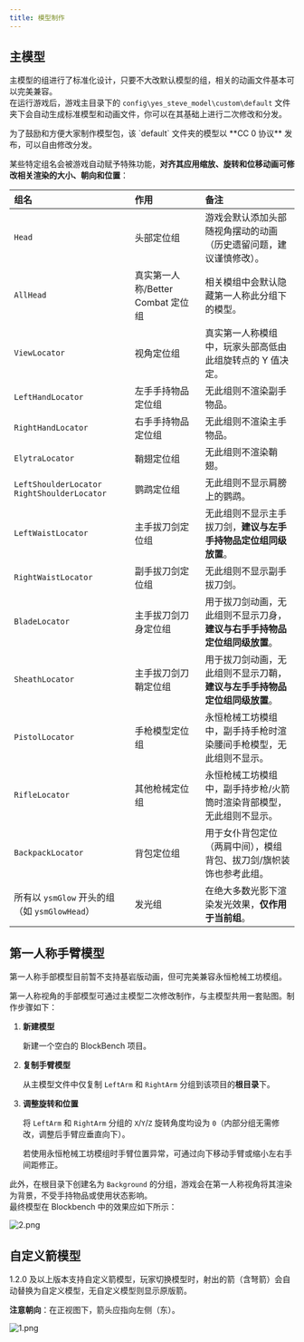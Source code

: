 ```yaml
---
title: 模型制作
---
```



## 主模型

主模型的组进行了标准化设计，只要不大改默认模型的组，相关的动画文件基本可以完美兼容。  
在运行游戏后，游戏主目录下的 `config\yes_steve_model\custom\default` 文件夹下会自动生成标准模型和动画文件，你可以在其基础上进行二次修改和分发。

<Aside type="tip">
  为了鼓励和方便大家制作模型包，该 `default` 文件夹的模型以 **CC 0 协议**
  发布，可以自由修改分发。
</Aside>

某些特定组名会被游戏自动赋予特殊功能，**对齐其应用缩放、旋转和位移动画可修改相关渲染的大小、朝向和位置**：

| 组名                                                           | 作用                              | 备注                                                                       |
| :------------------------------------------------------------- | :-------------------------------- | :------------------------------------------------------------------------- |
| `Head`                                                         | 头部定位组                        | 游戏会默认添加头部随视角摆动的动画（历史遗留问题，建议谨慎修改）。         |
| `AllHead`                                                      | 真实第一人称/Better Combat 定位组 | 相关模组中会默认隐藏第一人称此分组下的模型。                               |
| `ViewLocator`                                                  | 视角定位组                        | 真实第一人称模组中，玩家头部高低由此组旋转点的 Y 值决定。                  |
| `LeftHandLocator`                                              | 左手手持物品定位组                | 无此组则不渲染副手物品。                                                   |
| `RightHandLocator`                                             | 右手手持物品定位组                | 无此组则不渲染主手物品。                                                   |
| `ElytraLocator`                                                | 鞘翅定位组                        | 无此组则不渲染鞘翅。                                                       |
| `LeftShoulderLocator` `RightShoulderLocator`                   | 鹦鹉定位组                        | 无此组则不显示肩膀上的鹦鹉。                                               |
| `LeftWaistLocator`                                             | 主手拔刀剑定位组                  | 无此组则不显示主手拔刀剑，**建议与左手手持物品定位组同级放置**。           |
| `RightWaistLocator`                                            | 副手拔刀剑定位组                  | 无此组则不显示副手拔刀剑。                                                 |
| `BladeLocator` <Badge variant="success" text="2.3.0 新增"/>    | 主手拔刀剑刀身定位组              | 用于拔刀剑动画，无此组则不显示刀身，**建议与右手手持物品定位组同级放置**。 |
| `SheathLocator` <Badge variant="success" text="2.3.0 新增"/>   | 主手拔刀剑刀鞘定位组              | 用于拔刀剑动画，无此组则不显示刀鞘，**建议与左手手持物品定位组同级放置**。 |
| `PistolLocator`                                                | 手枪模型定位组                    | 永恒枪械工坊模组中，副手持手枪时渲染腰间手枪模型，无此组则不显示。         |
| `RifleLocator`                                                 | 其他枪械定位组                    | 永恒枪械工坊模组中，副手持步枪/火箭筒时渲染背部模型，无此组则不显示。      |
| `BackpackLocator` <Badge variant="success" text="2.4.0 新增"/> | 背包定位组                        | 用于女仆背包定位（两肩中间），模组背包、拔刀剑/旗帜装饰也参考此组。        |
| 所有以 `ysmGlow` 开头的组（如 `ysmGlowHead`）                  | 发光组                            | 在绝大多数光影下渲染发光效果，**仅作用于当前组**。                         |

<ImageCard
  src="https://s2.loli.net/2023/06/25/OQY3GPnWrHCBpzw.png"
  title="添加光影后的发光效果"
  href="/"
/>

## 第一人称手臂模型

<Aside type="tip">
  第一人称手部模型目前暂不支持基岩版动画，但可完美兼容永恒枪械工坊模组。
</Aside>

第一人称视角的手部模型可通过主模型二次修改制作，与主模型共用一套贴图。制作步骤如下：

<Steps>

1. **新建模型**

   新建一个空白的 BlockBench 项目。

2. **复制手臂模型**

   从主模型文件中仅复制 `LeftArm` 和 `RightArm` 分组到该项目的**根目录**下。

3. **调整旋转和位置**

   将 `LeftArm` 和 `RightArm` 分组的 `X`/`Y`/`Z` 旋转角度均设为 `0`（内部分组无需修改，调整后手臂应垂直向下）。

   <Aside type="tip">
     若使用永恒枪械工坊模组时手臂位置异常，可通过向下移动手臂或缩小左右手间距修正。
   </Aside>

</Steps>

此外，在根目录下创建名为 `Background` 的分组，游戏会在第一人称视角将其渲染为背景，不受手持物品或使用状态影响。  
最终模型在 Blockbench 中的效果应如下所示：

![2.png](https://s2.loli.net/2023/02/11/yLC1siW2aFvStXE.png)

## 自定义箭模型

1.2.0 及以上版本支持自定义箭模型，玩家切换模型时，射出的箭（含弩箭）会自动替换为自定义模型，无自定义模型则显示原版箭。

**注意朝向**：在正视图下，箭头应指向左侧（东）。

![1.png](https://s2.loli.net/2025/01/28/5cCrIML7kpTRBW8.png)
